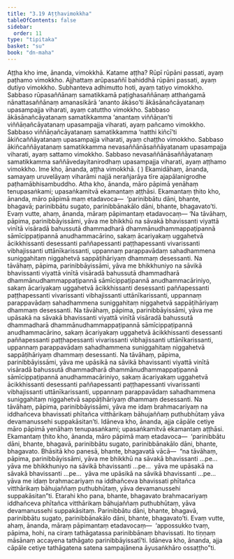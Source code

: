 ```yaml
---
title: "3.19 Aṭṭhavimokkha"
tableOfContents: false
sidebar:
  order: 11
type: "tipitaka"
basket: "su"
book: "dn-maha"
---
```



<DynamicBreadcrumb />

<Division number="174" book="dn-maha">

<Paragraph number="383" book="dn-maha">
Aṭṭha kho ime, ānanda, vimokkhā. Katame aṭṭha? Rūpī rūpāni passati, ayaṃ paṭhamo vimokkho. Ajjhattaṃ arūpasaññī bahiddhā rūpāni passati, ayaṃ dutiyo vimokkho. Subhanteva adhimutto hoti, ayaṃ tatiyo vimokkho. Sabbaso rūpasaññānaṃ samatikkamā paṭighasaññānaṃ atthaṅgamā nānattasaññānaṃ amanasikārā ‘ananto ākāso’ti ākāsānañcāyatanaṃ upasampajja viharati, ayaṃ catuttho vimokkho. Sabbaso ākāsānañcāyatanaṃ samatikkamma ‘anantaṃ viññāṇan’ti viññāṇañcāyatanaṃ upasampajja viharati, ayaṃ pañcamo vimokkho. Sabbaso viññāṇañcāyatanaṃ samatikkamma ‘natthi kiñcī’ti ākiñcaññāyatanaṃ upasampajja viharati, ayaṃ chaṭṭho vimokkho. Sabbaso ākiñcaññāyatanaṃ samatikkamma nevasaññānāsaññāyatanaṃ upasampajja viharati, ayaṃ sattamo vimokkho. Sabbaso nevasaññānāsaññāyatanaṃ samatikkamma saññāvedayitanirodhaṃ upasampajja viharati, ayaṃ aṭṭhamo vimokkho. Ime kho, ānanda, aṭṭha vimokkhā.

</Paragraph>
</Division>

<Paragraph number="384" type="center" book="dn-maha">
( )


</Paragraph>

<Division number="175" book="dn-maha">

<Paragraph number="385" book="dn-maha">
Ekamidāhaṃ, ānanda, samayaṃ uruvelāyaṃ viharāmi najjā nerañjarāya tīre ajapālanigrodhe paṭhamābhisambuddho. Atha kho, ānanda, māro pāpimā yenāhaṃ tenupasaṅkami; upasaṅkamitvā ekamantaṃ aṭṭhāsi. Ekamantaṃ ṭhito kho, ānanda, māro pāpimā maṃ etadavoca—  ‘parinibbātu dāni, bhante, bhagavā; parinibbātu sugato, parinibbānakālo dāni, bhante, bhagavato’ti. Evaṃ vutte, ahaṃ, ānanda, māraṃ pāpimantaṃ etadavocaṃ—
</Paragraph>

<Paragraph number="386" book="dn-maha">
‘Na tāvāhaṃ, pāpima, parinibbāyissāmi, yāva me bhikkhū na sāvakā bhavissanti viyattā vinītā visāradā bahussutā dhammadharā dhammānudhammappaṭipannā sāmīcippaṭipannā anudhammacārino, sakaṃ ācariyakaṃ uggahetvā ācikkhissanti desessanti paññapessanti paṭṭhapessanti vivarissanti vibhajissanti uttānīkarissanti, uppannaṃ parappavādaṃ sahadhammena suniggahitaṃ niggahetvā sappāṭihāriyaṃ dhammaṃ desessanti.
</Paragraph>

<Paragraph number="387" book="dn-maha">
Na tāvāhaṃ, pāpima, parinibbāyissāmi, yāva me bhikkhuniyo na sāvikā bhavissanti viyattā vinītā visāradā bahussutā dhammadharā dhammānudhammappaṭipannā sāmīcippaṭipannā anudhammacāriniyo, sakaṃ ācariyakaṃ uggahetvā ācikkhissanti desessanti paññapessanti paṭṭhapessanti vivarissanti vibhajissanti uttānīkarissanti, uppannaṃ parappavādaṃ sahadhammena suniggahitaṃ niggahetvā sappāṭihāriyaṃ dhammaṃ desessanti.
</Paragraph>

<Paragraph number="388" book="dn-maha">
Na tāvāhaṃ, pāpima, parinibbāyissāmi, yāva me upāsakā na sāvakā bhavissanti viyattā vinītā visāradā bahussutā dhammadharā dhammānudhammappaṭipannā sāmīcippaṭipannā anudhammacārino, sakaṃ ācariyakaṃ uggahetvā ācikkhissanti desessanti paññapessanti paṭṭhapessanti vivarissanti vibhajissanti uttānīkarissanti, uppannaṃ parappavādaṃ sahadhammena suniggahitaṃ niggahetvā sappāṭihāriyaṃ dhammaṃ desessanti.
</Paragraph>

<Paragraph number="389" book="dn-maha">
Na tāvāhaṃ, pāpima, parinibbāyissāmi, yāva me upāsikā na sāvikā bhavissanti viyattā vinītā visāradā bahussutā dhammadharā dhammānudhammappaṭipannā sāmīcippaṭipannā anudhammacāriniyo, sakaṃ ācariyakaṃ uggahetvā ācikkhissanti desessanti paññapessanti paṭṭhapessanti vivarissanti vibhajissanti uttānīkarissanti, uppannaṃ parappavādaṃ sahadhammena suniggahitaṃ niggahetvā sappāṭihāriyaṃ dhammaṃ desessanti.
</Paragraph>

<Paragraph number="390" book="dn-maha">
Na tāvāhaṃ, pāpima, parinibbāyissāmi, yāva me idaṃ brahmacariyaṃ na iddhañceva bhavissati phītañca vitthārikaṃ bāhujaññaṃ puthubhūtaṃ yāva devamanussehi suppakāsitan’ti.
</Paragraph>

</Division>
<Division number="176" book="dn-maha">

<Paragraph number="391" book="dn-maha">
Idāneva kho, ānanda, ajja cāpāle cetiye māro pāpimā yenāhaṃ tenupasaṅkami; upasaṅkamitvā ekamantaṃ aṭṭhāsi. Ekamantaṃ ṭhito kho, ānanda, māro pāpimā maṃ etadavoca—  ‘parinibbātu dāni, bhante, bhagavā, parinibbātu sugato, parinibbānakālo dāni, bhante, bhagavato. Bhāsitā kho panesā, bhante, bhagavatā vācā—  “na tāvāhaṃ, pāpima, parinibbāyissāmi, yāva me bhikkhū na sāvakā bhavissanti …pe…  yāva me bhikkhuniyo na sāvikā bhavissanti …pe…  yāva me upāsakā na sāvakā bhavissanti …pe…  yāva me upāsikā na sāvikā bhavissanti …pe…  yāva me idaṃ brahmacariyaṃ na iddhañceva bhavissati phītañca vitthārikaṃ bāhujaññaṃ puthubhūtaṃ, yāva devamanussehi suppakāsitan”ti. Etarahi kho pana, bhante, bhagavato brahmacariyaṃ iddhañceva phītañca vitthārikaṃ bāhujaññaṃ puthubhūtaṃ, yāva devamanussehi suppakāsitaṃ. Parinibbātu dāni, bhante, bhagavā, parinibbātu sugato, parinibbānakālo dāni, bhante, bhagavato’ti.
</Paragraph>

</Division>
<Division number="177" book="dn-maha">

<Paragraph number="392" book="dn-maha">
Evaṃ vutte, ahaṃ, ānanda, māraṃ pāpimantaṃ etadavocaṃ—  ‘appossukko tvaṃ, pāpima, hohi, na ciraṃ tathāgatassa parinibbānaṃ bhavissati. Ito tiṇṇaṃ māsānaṃ accayena tathāgato parinibbāyissatī’ti. Idāneva kho, ānanda, ajja cāpāle cetiye tathāgatena satena sampajānena āyusaṅkhāro ossaṭṭho”ti.
</Paragraph>
</Division>